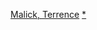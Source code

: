 {{Navbox
|name = 特伦斯·马利克
|state = {{{state|autocollapse}}}
|title = [[泰倫斯·馬利克]]執導電影
|listclass = hlist
|list1 =
* 《{{link-en|窮山惡水|Badlands (film)}}》（1973）
* 《[[天堂之日]]》（1978）
* 《[[紅色警戒 (電影)|紅色警戒]]》（1998）
* 《[[新世界 (2005年电影)|決戰新世界]]》（2005）
* 《[[生命樹 (電影)|永生樹]]》（2011）
* 《[[愛是神奇|愛·穹蒼]]》（2012）
* 《[[聖杯騎士]]》（2015）
* 《[[时间之旅]]》（2016）
* 《[[為妳唱的歌]]》（2017）
* 《{{link-en|隱蔽的生活|A Hidden Life (2019 film)}}》（2019）
* 《{{link-en|风之所向|The Way of the Wind}}》（TBA）
}}<noinclude>
{{collapsible option}}
[[Category:美國電影導演模板|Malick, Terrence]]
[[Category:泰倫斯·馬利克電影|*]]
